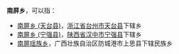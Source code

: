 '''南屏乡'''，可以指：

* [[南屏乡_(天台县)|南屏乡 (天台县)]]，[[浙江省|浙江省]][[台州市|台州市]][[天台县|天台县]]下辖乡
* [[南屏乡_(宁强县)|南屏乡 (宁强县)]]，[[陕西省|陕西省]][[汉中市|汉中市]][[宁强县|宁强县]]下辖乡
* [[南屏瑶族乡|南屏瑶族乡]]，广西壮族自治区防城港市上思县下辖民族乡
{{disambig|cat=三字中国乡名消歧义}}